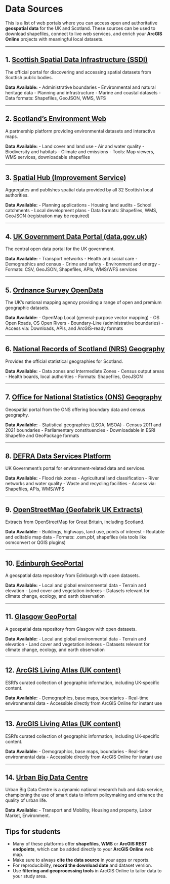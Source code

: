 # Data Sources {.unnumbered}

This is a list of web portals where you can access open and authoritative **geospatial data** for the UK and Scotland. These sources can be used to download shapefiles, connect to live web services, and enrich your **ArcGIS Online** projects with meaningful local datasets.

------------------------------------------------------------------------

## 1. [Scottish Spatial Data Infrastructure (SSDI)](https://www.spatialdata.gov.scot/)

The official portal for discovering and accessing spatial datasets from Scottish public bodies.

**Data Available:** - Administrative boundaries - Environmental and natural heritage data - Planning and infrastructure - Marine and coastal datasets - Data formats: Shapefiles, GeoJSON, WMS, WFS

------------------------------------------------------------------------

## 2. [Scotland’s Environment Web](https://www.environment.gov.scot/)

A partnership platform providing environmental datasets and interactive maps.

**Data Available:** - Land cover and land use - Air and water quality - Biodiversity and habitats - Climate and emissions - Tools: Map viewers, WMS services, downloadable shapefiles

------------------------------------------------------------------------

## 3. [Spatial Hub (Improvement Service)](https://www.spatialhub.scot/)

Aggregates and publishes spatial data provided by all 32 Scottish local authorities.

**Data Available:** - Planning applications - Housing land audits - School catchments - Local development plans - Data formats: Shapefiles, WMS, GeoJSON (registration may be required)

------------------------------------------------------------------------

## 4. [UK Government Data Portal (data.gov.uk)](https://data.gov.uk/)

The central open data portal for the UK government.

**Data Available:** - Transport networks - Health and social care - Demographics and census - Crime and safety - Environment and energy - Formats: CSV, GeoJSON, Shapefiles, APIs, WMS/WFS services

------------------------------------------------------------------------

## 5. [Ordnance Survey OpenData](https://osdatahub.os.uk/)

The UK’s national mapping agency providing a range of open and premium geographic datasets.

**Data Available:** - OpenMap Local (general-purpose vector mapping) - OS Open Roads, OS Open Rivers - Boundary-Line (administrative boundaries) - Access via: Downloads, APIs, and ArcGIS-ready formats

------------------------------------------------------------------------

## 6. [National Records of Scotland (NRS) Geography](https://webarchive.nrscotland.gov.uk/20241128122737/https://www.nrscotland.gov.uk/statistics-and-data/geography/our-products)

Provides the official statistical geographies for Scotland.

**Data Available:** - Data zones and Intermediate Zones - Census output areas - Health boards, local authorities - Formats: Shapefiles, GeoJSON

------------------------------------------------------------------------

## 7. [Office for National Statistics (ONS) Geography](https://geoportal.statistics.gov.uk/)

Geospatial portal from the ONS offering boundary data and census geography.

**Data Available:** - Statistical geographies (LSOA, MSOA) - Census 2011 and 2021 boundaries - Parliamentary constituencies - Downloadable in ESRI Shapefile and GeoPackage formats

------------------------------------------------------------------------

## 8. [DEFRA Data Services Platform](https://environment.data.gov.uk/)

UK Government’s portal for environment-related data and services.

**Data Available:** - Flood risk zones - Agricultural land classification - River networks and water quality - Waste and recycling facilities - Access via: Shapefiles, APIs, WMS/WFS

------------------------------------------------------------------------

## 9. [OpenStreetMap (Geofabrik UK Extracts)](https://download.geofabrik.de/europe/great-britain.html)

Extracts from OpenStreetMap for Great Britain, including Scotland.

**Data Available:** - Buildings, highways, land use, points of interest - Routable and editable map data - Formats: .osm.pbf, shapefiles (via tools like osmconvert or QGIS plugins)

------------------------------------------------------------------------

## 10. [Edinburgh GeoPortal](https://data.edinburghcouncilmaps.info/)

A geospatial data repository from Edinburgh with open datasets.

**Data Available:** - Local and global environmental data - Terrain and elevation - Land cover and vegetation indexes - Datasets relevant for climate change, ecology, and earth observation

------------------------------------------------------------------------

## 11. [Glasgow GeoPortal](https://data.glasgow.gov.uk/)

A geospatial data repository from Glasgow with open datasets.

**Data Available:** - Local and global environmental data - Terrain and elevation - Land cover and vegetation indexes - Datasets relevant for climate change, ecology, and earth observation

------------------------------------------------------------------------

## 12. [ArcGIS Living Atlas (UK content)](https://livingatlas.arcgis.com/en/home/)

ESRI’s curated collection of geographic information, including UK-specific content.

**Data Available:** - Demographics, base maps, boundaries - Real-time environmental data - Accessible directly from ArcGIS Online for instant use

------------------------------------------------------------------------

## 13. [ArcGIS Living Atlas (UK content)](https://livingatlas.arcgis.com/en/browse/#d=2&rgnCode=GB)

ESRI’s curated collection of geographic information, including UK-specific content.

**Data Available:** - Demographics, base maps, boundaries - Real-time environmental data - Accessible directly from ArcGIS Online for instant use

------------------------------------------------------------------------

## 14. [Urban Big Data Centre](https://data.ubdc.ac.uk/datasets)

Urban Big Data Centre is a dynamic national research hub and data service, championing the use of smart data to inform policymaking and enhance the quality of urban life.

**Data Available:** - Transport and Mobility, Housing and property, Labor Market, Environment.

## Tips for students

-   Many of these platforms offer **shapefiles**, **WMS** or **ArcGIS REST endpoints**, which can be added directly to your **ArcGIS Online** web map.
-   Make sure to always **cite the data source** in your apps or reports.
-   For reproducibility, **record the download date** and dataset version.
-   Use **filtering and geoprocessing tools** in ArcGIS Online to tailor data to your study area.
